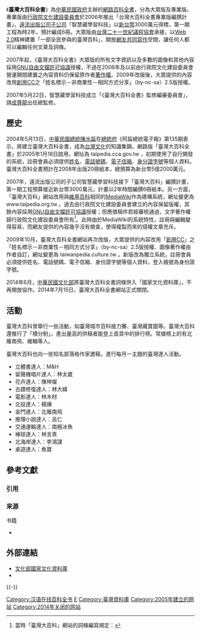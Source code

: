 {{update|time=2016-10-25T02:33:29+00:00}}
{{Infobox website
| name = 臺灣大百科全書
| native_name = Encyclopedia of Taiwan
| native_name_lang = en
| url = [http://nrch.culture.tw nrch.culture.tw]
| logo = Encyclopedia of Taiwan logo.png
| logo_size = 250px
| logo_caption = 臺灣大百科全書標誌
| screenshot = Encyclopedia of Taiwan homepage.png
| screenshot_size = 250px
| screenshot_alt = 臺灣大百科全書首頁
| caption = 臺灣大百科全書首頁截圖（2010年8月23日）
| commercial = 否
| type = [[線上百科全書|線上百科全書]]
| reg = 選擇性
| owner = [[中華民國文化部|中華民國文化部]]
| author = [[行政院文化建設委員會|行政院文化建設委員會]]
| launch_date = {{Start date and age|2005|1|18}}
| current_status = 已關閉
}}
《'''臺灣大百科全書'''》為[[中華民國政府|中華民國政府]]主辦的[[網路百科全書|網路百科全書]]，分為大眾版及專業版。專業版由[[行政院文化建設委員會|行政院文化建設委員會]]於2006年推出「台灣大百科全書專業版編撰計畫」，[[遠流出版公司|遠流出版公司]][[子公司|子公司]]「智慧藏學習科技」以[[新台幣|新台幣]]3000萬元得標，第一期工程為時2年，預計編成6冊。大眾版由[[台灣二十一世紀議程協會|台灣二十一世紀議程協會]]承接，以[[Web_2.0|Web 2.0]]精神建置「一部全民參與的臺灣百科」，開放[[網路用戶|網友]][[共同寫作|共同寫作]]空間，讓任何人都可以編輯任何文章及詞條。

2007年起，《臺灣大百科全書》大眾版的所有文字資訊以及多數的圖像和其他內容採用[[GNU自由文檔協定證書|GNU自由文檔許可協議]]授權，不過在2006年及以前由行政院文化建設委員會營運期間建置之內容資料仍保留原作者[[著作權|著作權]]。2009年改版後，大眾提供的內容改用[[創用CC|創用CC]]之「姓名標示－非商業性－相同方式分享」（by-nc-sa）2.5版授權。

2007年5月22日，智慧藏學習科技成立「《臺灣大百科全書》監修編審委員會」，請[[成尊龍|成尊龍]]出任總監修。

== 歷史 ==
2004年5月13日，[[中華民國總統|中華民國總統]][[陳水扁|陳水扁]]在[[中華民國總統府|總統府]]《阿扁總統電子報》第135期表示，將建立臺灣大百科全書，成為[[台灣文化|台灣文化]]的知識集錦{{r|丁榮生}}{{r|康俐雯}}。網路版「臺灣大百科全書」於2005年1月18日啟用{{r|林淑玲}}，網址為 taipedia.cca.gov.tw ，初期使用了自行開發的系統，註冊會員必須提供[[姓名|姓名]]、[[電話號碼|電話號碼]]、[[電子信箱|電子信箱]]、[[中華民國國民身分證|身分證字號]]等個人資料。臺灣大百科全書預計在2008年出版20冊紙本，總預算為新台幣5億2000萬元{{r|林淑玲}}。

2007年，遠流出版公司的子公司智慧藏學習科技接下「臺灣大百科」編撰計畫，第一期工程預算接近新台幣3000萬元，計畫以2年時間編撰6冊紙本{{r|袁世忠}}{{r|趙靜瑜}}。另一方面，「臺灣大百科」網站改用與[[維基百科|維基百科]]相同的[[MediaWiki|MediaWiki]]作為建構系統，網址變更為 www.taipedia.org.tw 。過去由行政院文化建設委員會建立的內容保留版權，其餘內容採用[[GNU自由文档许可证|GNU自由文檔許可協議]]授權；但應徵稿件若經審核通過，文字著作權歸行政院文化建設委員會所有<ref>當時「臺灣大百科」網站的詞條編寫規定：{{quote|
詞條撰寫規格 - 注意事項<br />
8. 稿件經審定後，即支予稿酬（含平面及電子媒體稿酬），一字二元，文字著作權歸屬文化建設委員會，圖片每禎三百至五百元（視其內容與大小而定）}}</ref>。此時由於MediaWiki的系統特性，註冊與編輯變得容易，而網友提供的內容幾乎沒有檢查，使得複製而來的侵權文章充斥。

2009年10月，臺灣大百科全書網站再次改版，大眾提供的內容改用「[[創用CC|創用CC]]」之「姓名標示－非商業性－相同方式分享」（by-nc-sa）2.5版授權、圖像著作權由作者自訂，網址變更為 taiwanpedia.culture.tw 。新版改為獨立系統，註冊會員必須提供姓名、電話號碼、電子信箱、身份證字號等個人資料，登入帳號為身份證字號。

2014年6月，[[中華民國文化部|中華民國文化部]]將臺灣大百科全書詞條併入「國家文化資料庫」，不再開放協作。2014年7月15日，臺灣大百科全書網站正式關閉。

==活動==
臺灣大百科曾舉行一些活動，如臺灣城市百科接力賽、臺灣藏寶圖等。臺灣大百科還推行了「積分制」，產出量高的供稿者能登上首頁中的排行榜。常據榜上的有北雁南飛、維翰等人{{r|王揮雄}}。

臺灣大百科也向一些知名部落格作家邀稿，進行每月一主題的臺灣達人活動{{r|王揮雄}}。
*立體書達人：M&H
*留聲機唱片達人：林太崴
*花卉達人：陳坤燦
*古蹟修復達人：林大緯
*電影達人：林木材
*北投達人：楊燁
*金門達人：北雁南飛
*推理小說達人：呂仁
*交通運輸達人：南極冰魚
*棒球達人：林言熹
*北海岸達人：李鴻謀
*桌遊達人：魚寶{{r|回顧}}

== 參考文獻 ==
=== 引用 ===
{{Reflist
|refs =
<ref name="丁榮生">{{cite news |language = zh-TW |author = 丁榮生 | url = http://www.cca.gov.tw/cforum/culture_meeting5/docs/72711.htm |title = 臺灣大百科編纂 將成文化智庫 |newspaper=[[中國時報|中國時報]] |date = 2004-06-16 |access-date = |dead-url = yes |archive-url = https://web.archive.org/web/20041124104411/http://www.cca.gov.tw/cforum/culture_meeting5/docs/72711.htm |archive-date = 2004-11-24 }}</ref>

<ref name="康俐雯">{{cite news | language = zh-TW | author = 康俐雯 | url = http://www.libertytimes.com.tw/2004/new/jul/24/life/art-2.htm | title = 二十冊「臺灣大百科」預算七億 「網路線上版」八月先試行 |newspaper = [[自由時報|自由時報]] | page =  | date = 2004-07-24 | access-date =  }}</ref>

<ref name="林淑玲">{{cite news | language = zh-TW | author1 = 林淑玲 |author2 = 丁榮生 | url =  | title = 阿扁號召 上網書寫臺灣大百科 |newspaper = 中國時報 | page = A10版 | date = 2005-01-18 | access-date =  }}</ref>

<ref name="袁世忠">{{cite news | language = zh-TW | author = 袁世忠 | url = http://news.ltn.com.tw/news/focus/paper/131753 | title = 巨大學術工程／臺灣大百科 明年底問世 |newspaper = 自由時報 | pages =  | date = 2007-05-23 | access-date =  }}</ref>

<ref name="趙靜瑜">{{cite news | language = zh-TW | author1 = 趙靜瑜 |author2 = 袁世忠 | url = http://news.ltn.com.tw/news/focus/paper/131755 | title = 編撰工程，歷史新頁／臺灣百科起步…錢少志氣高 |newspaper = 自由時報 | page = | date = 2007-05-23 | access-date =  }}</ref>

<ref name="王揮雄">王揮雄，《臺灣大百科介紹及運作方式簡報》，2010-07-15</ref>

<ref name="回顧">[http://www.wordpedia.com/default.aspx?p=5 百科達人精選回顧]，智慧藏網站</ref>
}}

=== 来源 ===
{{ReflistH}}
; 书籍
* {{cite book |title= 《臺灣大百科全書》（網路精選版）|author = [[行政院文化建設委員會|行政院文化建設委員會]] |publisher = [[藝術家出版社|藝術家出版社]] | date= 2008-01-01 |orig-year=2008 |ref = {{sfnref|藝術家|2008}} |ISBN = 978-986-012-611-2 |language = zh-TW }}
{{ReflistF}}

==外部連結==
*[http://nrch.culture.tw/ 文化部國家文化資料庫]
*{{facebook|TaiwanPediaFans}}

{{-}}
{{汉语在线百科全书}}

{{DEFAULTSORT:Taiwanpedia}}
[[Category:汉语在线百科全书|Category:汉语在线百科全书]]
[[Category:中華民國文化部|E]]
[[Category:臺灣資料庫|Category:臺灣資料庫]]
[[Category:2005年建立的网站|Category:2005年建立的网站]]
[[Category:2014年关闭的网站|Category:2014年关闭的网站]]